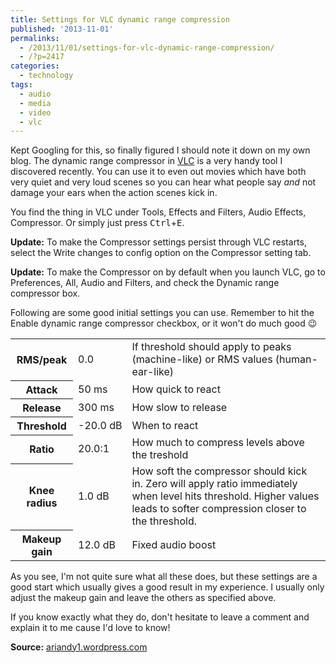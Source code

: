 ---
title: Settings for VLC dynamic range compression
published: '2013-11-01'
permalinks:
  - /2013/11/01/settings-for-vlc-dynamic-range-compression/
  - /?p=2417
categories:
  - technology
tags:
  - audio
  - media
  - video
  - vlc
---

Kept Googling for this, so finally figured I should note it down on my own blog. The dynamic range compressor in <a href="http://www.videolan.org/vlc/">VLC</a> is a very handy tool I discovered recently. You can use it to even out movies which have both very quiet and very loud scenes so you can hear what people say _and_ not damage your ears when the action scenes kick in.

You find the thing in VLC under Tools, Effects and Filters, Audio Effects, Compressor. Or simply just press <kbd>Ctrl</kbd>+<kbd>E</kbd>.

<b>Update:</b> To make the Compressor settings persist through VLC restarts, select
the Write changes to config option on the Compressor setting tab.

<b>Update:</b> To make the Compressor on by default when you launch VLC, go to Preferences,
All, Audio and Filters, and check the Dynamic range compressor box.

Following are some good initial settings you can use. Remember to hit the Enable dynamic range compressor checkbox, or it won't do much good 😉

<table>
  <tbody>
    <tr>
      <th>RMS/peak</th>
      <td>0.0</td>
      <td>
        If threshold should apply to peaks (machine-like) or RMS values
        (human-ear-like)
      </td>
    </tr>
    <tr>
      <th>Attack</th>
      <td>50 ms</td>
      <td>How quick to react</td>
    </tr>
    <tr>
      <th>Release</th>
      <td>300 ms</td>
      <td>How slow to release</td>
    </tr>
    <tr>
      <th>Threshold</th>
      <td>-20.0 dB</td>
      <td>When to react</td>
    </tr>
    <tr>
      <th>Ratio</th>
      <td>20.0:1</td>
      <td>How much to compress levels above the treshold</td>
    </tr>
    <tr>
      <th>Knee radius</th>
      <td>1.0 dB</td>
      <td>
        How soft the compressor should kick in. Zero will apply ratio
        immediately when level hits threshold. Higher values leads to softer
        compression closer to the threshold.
      </td>
    </tr>
    <tr>
      <th>Makeup gain</th>
      <td>12.0 dB</td>
      <td>Fixed audio boost</td>
    </tr>
  </tbody>
</table>

As you see, I'm not quite sure what all these does, but these settings are a good start which usually gives a good result in my experience. I usually only adjust the makeup gain and leave the others as specified above.

If you know exactly what they do, don't hesitate to leave a comment and explain it to me cause I'd love to know!

**Source:** <a href="http://ariandy1.wordpress.com/2012/10/18/vlcs-dynamic-range-compression-starter-settings/">ariandy1.wordpress.com</a>
